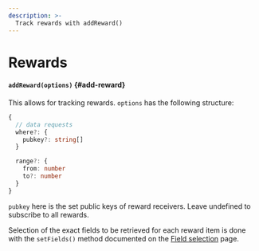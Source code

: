 ```yaml
---
description: >-
  Track rewards with addReward()
---
```


# Rewards

#### `addReward(options)` {#add-reward}

This allows for tracking rewards. `options` has the following structure:

```typescript
{
  // data requests
  where?: {
    pubkey?: string[]
  }

  range?: {
    from: number
    to?: number
  }
}
```

`pubkey` here is the set public keys of reward receivers. Leave undefined to subscribe to all rewards.

Selection of the exact fields to be retrieved for each reward item is done with the `setFields()` method documented on the [Field selection](../field-selection) page.
